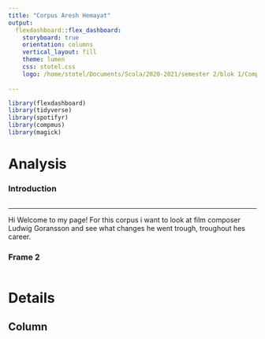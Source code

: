 ```yaml
---
title: "Corpus Aresh Hemayat"
output: 
  flexdashboard::flex_dashboard:
    storyboard: true
    orientation: columns
    vertical_layout: fill
    theme: lumen
    css: stotel.css
    logo: /home/stotel/Documents/Scola/2020-2021/semester 2/blok 1/Computational Musicology/css/comp-5.gif
    
---
```



```r
library(flexdashboard)
library(tidyverse)
library(spotifyr)
library(compmus)
library(magick)


```


Analysis {.storyboard}
=========================================

### Introduction

```r

```

***
Hi Welcome to my page! For this corpus i want to look at film composer Ludwig Goransson and see what changes he went trough, troughout hes career. 

### Frame 2

```r
```

Details
=========================================

Column
-----------------------------------------
